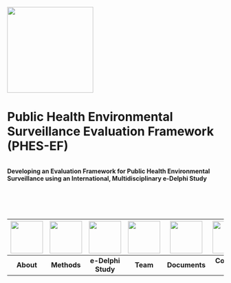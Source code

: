 ::: centered-content
![](assets/phes-ef-logo_colour.svg){width="200"}

# Public Health Environmental Surveillance Evaluation Framework (PHES-EF)
```
```
**Developing an Evaluation Framework for Public Health Environmental Surveillance using an International, Multidisciplinary e-Delphi Study**
:::
```





```

| [![](images/icon_data-reporting-71.svg){fig-align="center" width="75"}](study.qmd) | [![](images/icon_Laboratory.svg){fig-align="center" width="75"}](methods.qmd) | [![](images/icon_clipboard.svg){fig-align="center" width="75"}](delphi.qmd) | [![](images/icon_researcher.svg){fig-align="center" width="75"}](about.qmd) | [![](images/icon_Documentation.svg){fig-align="center" width="75"}](publications.qmd) | [![](images/icon_international.svg){fig-align="center" width="75"}](contact.qmd) | [![](images/icon_interpretation.svg){fig-align="center" width="75"}](faq.qmd) |
| :---: | :---: | :---: | :---: | :---: | :---: | :---: |
| **About** | **Methods**| **e-Delphi Study** | **Team** | **Documents** | **Contact Us** | **FAQ** |

